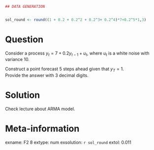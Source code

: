 ```r
## DATA GENERATION


sol_round <- round((1 + 0.2 + 0.2^2 + 0.2^3+ 0.2^4)*7+0.2^5*1,3)


```


Question
========


Consider a process  $y_t  = 7  + 0.2 y_{t-1}+u_t$, where $u_t$ is a white noise with variance 10.  

Construct a point forecast 5 steps ahead given that $y_T=1$.  
Provide the answer with 3 decimal digits.





Solution
========

Check lecture about ARMA model.

Meta-information
================
exname: F2 8
extype: num
exsolution: `r sol_round`
extol: 0.011